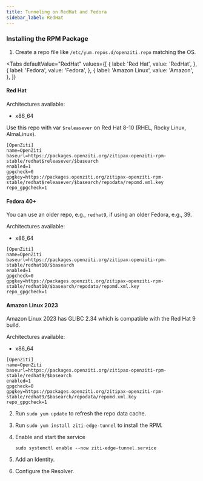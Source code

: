 ```yaml
---
title: Tunneling on RedHat and Fedora
sidebar_label: RedHat
---
```



### Installing the RPM Package

1. Create a repo file like `/etc/yum.repos.d/openziti.repo` matching the OS.

<Tabs
  defaultValue="RedHat"
  values={[
      { label: 'Red Hat', value: 'RedHat', },
      { label: 'Fedora', value: 'Fedora', },
      { label: 'Amazon Linux', value: 'Amazon', },
  ]}
>
<TabItem value="RedHat">

#### Red Hat

Architectures available:

* x86_64

Use this repo with var `$releasever` on Red Hat 8-10 (RHEL, Rocky Linux, AlmaLinux).

```text
[OpenZiti]
name=OpenZiti
baseurl=https://packages.openziti.org/zitipax-openziti-rpm-stable/redhat$releasever/$basearch
enabled=1
gpgcheck=0
gpgkey=https://packages.openziti.org/zitipax-openziti-rpm-stable/redhat$releasever/$basearch/repodata/repomd.xml.key
repo_gpgcheck=1
```

</TabItem>

<TabItem value="Fedora">

#### Fedora 40+

You can use an older repo, e.g., `redhat9`, if using an older Fedora, e.g., 39.

Architectures available:

* x86_64

```text
[OpenZiti]
name=OpenZiti
baseurl=https://packages.openziti.org/zitipax-openziti-rpm-stable/redhat10/$basearch
enabled=1
gpgcheck=0
gpgkey=https://packages.openziti.org/zitipax-openziti-rpm-stable/redhat10/$basearch/repodata/repomd.xml.key
repo_gpgcheck=1
```

</TabItem>

<TabItem value="Amazon">

#### Amazon Linux 2023

Amazon Linux 2023 has GLIBC 2.34 which is compatible with the Red Hat 9 build.

Architectures available:

* x86_64

```text
[OpenZiti]
name=OpenZiti
baseurl=https://packages.openziti.org/zitipax-openziti-rpm-stable/redhat9/$basearch
enabled=1
gpgcheck=0
gpgkey=https://packages.openziti.org/zitipax-openziti-rpm-stable/redhat9/$basearch/repodata/repomd.xml.key
repo_gpgcheck=1
```

</TabItem>
</Tabs>

2. Run `sudo yum update` to refresh the repo data cache.
2. Run `sudo yum install ziti-edge-tunnel` to install the RPM.
2. Enable and start the service

    ```text
    sudo systemctl enable --now ziti-edge-tunnel.service
    ```

2. Add an Identity.

    <LinuxAddIdentities/>

2. Configure the Resolver.

    <LinuxResolverConfig/>
